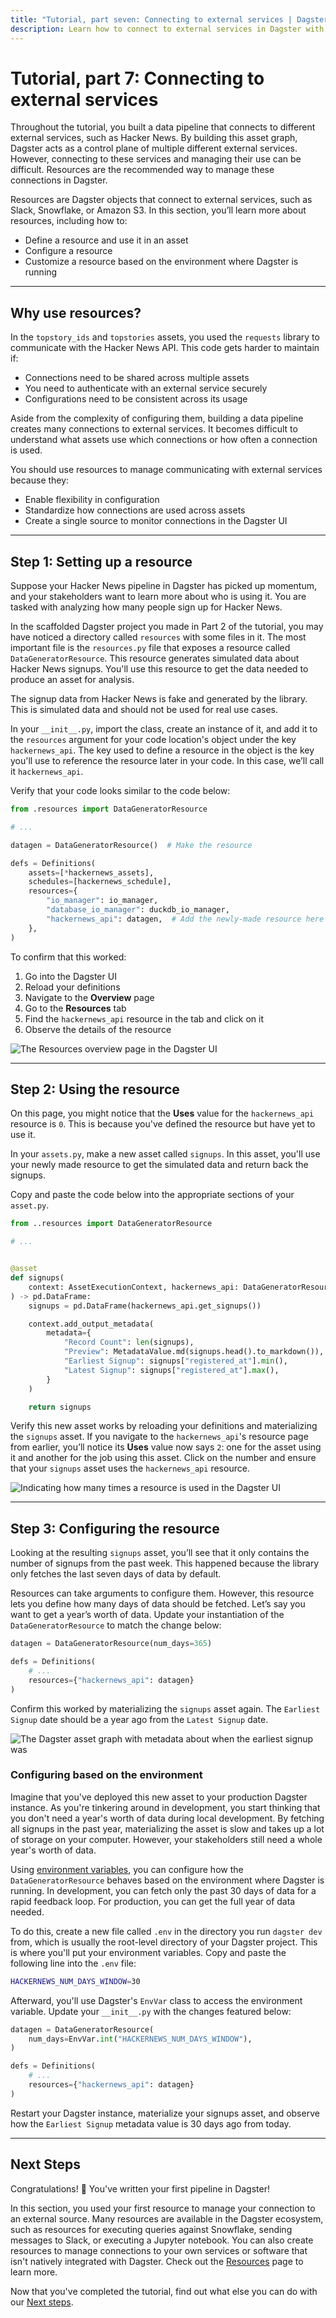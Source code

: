 ```yaml
---
title: "Tutorial, part seven: Connecting to external services | Dagster Docs"
description: Learn how to connect to external services in Dagster with resources
---
```


# Tutorial, part 7: Connecting to external services

Throughout the tutorial, you built a data pipeline that connects to different external services, such as Hacker News. By building this asset graph, Dagster acts as a control plane of multiple different external services. However, connecting to these services and managing their use can be difficult. Resources are the recommended way to manage these connections in Dagster.

Resources are Dagster objects that connect to external services, such as Slack, Snowflake, or Amazon S3. In this section, you’ll learn more about resources, including how to:

- Define a resource and use it in an asset
- Configure a resource
- Customize a resource based on the environment where Dagster is running

---

## Why use resources?

In the `topstory_ids` and `topstories` assets, you used the `requests` library to communicate with the Hacker News API. This code gets harder to maintain if:

- Connections need to be shared across multiple assets
- You need to authenticate with an external service securely
- Configurations need to be consistent across its usage

Aside from the complexity of configuring them, building a data pipeline creates many connections to external services. It becomes difficult to understand what assets use which connections or how often a connection is used.

You should use resources to manage communicating with external services because they:

- Enable flexibility in configuration
- Standardize how connections are used across assets
- Create a single source to monitor connections in the Dagster UI

---

## Step 1: Setting up a resource

Suppose your Hacker News pipeline in Dagster has picked up momentum, and your stakeholders want to learn more about who is using it. You are tasked with analyzing how many people sign up for Hacker News.

In the scaffolded Dagster project you made in Part 2 of the tutorial, you may have noticed a directory called `resources` with some files in it. The most important file is the `resources.py` file that exposes a resource called `DataGeneratorResource`. This resource generates simulated data about Hacker News signups. You'll use this resource to get the data needed to produce an asset for analysis.

<Note>
  The signup data from Hacker News is fake and generated by the library. This is
  simulated data and should not be used for real use cases.
</Note>

In your `__init__.py`, import the class, create an instance of it, and add it to the `resources` argument for your code location's <PyObject object="Definitions" /> object under the key `hackernews_api`. The key used to define a resource in the <PyObject object="Definitions" /> object is the key you'll use to reference the resource later in your code. In this case, we’ll call it `hackernews_api`.

Verify that your code looks similar to the code below:

```python file=/tutorial/connecting/connecting.py startafter=start_add_resource endbefore=end_add_resource
from .resources import DataGeneratorResource

# ...

datagen = DataGeneratorResource()  # Make the resource

defs = Definitions(
    assets=[*hackernews_assets],
    schedules=[hackernews_schedule],
    resources={
        "io_manager": io_manager,
        "database_io_manager": duckdb_io_manager,
        "hackernews_api": datagen,  # Add the newly-made resource here
    },
)
```

To confirm that this worked:

1. Go into the Dagster UI
2. Reload your definitions
3. Navigate to the **Overview** page
4. Go to the **Resources** tab
5. Find the `hackernews_api` resource in the tab and click on it
6. Observe the details of the resource

<Image
alt="The Resources overview page in the Dagster UI"
src="/images/tutorial/resources-overview.png"
width={1152}
height={610}
/>

---

## Step 2: Using the resource

On this page, you might notice that the **Uses** value for the `hackernews_api` resource is `0`. This is because you've defined the resource but have yet to use it.

In your `assets.py`, make a new asset called `signups`. In this asset, you'll use your newly made resource to get the simulated data and return back the signups.

Copy and paste the code below into the appropriate sections of your `asset.py`.

```python file=/tutorial/connecting/assets/assets.py startafter=start_add_signsup_asset endbefore=end_add_signsup_asset
from ..resources import DataGeneratorResource

# ...


@asset
def signups(
    context: AssetExecutionContext, hackernews_api: DataGeneratorResource
) -> pd.DataFrame:
    signups = pd.DataFrame(hackernews_api.get_signups())

    context.add_output_metadata(
        metadata={
            "Record Count": len(signups),
            "Preview": MetadataValue.md(signups.head().to_markdown()),
            "Earliest Signup": signups["registered_at"].min(),
            "Latest Signup": signups["registered_at"].max(),
        }
    )

    return signups
```

Verify this new asset works by reloading your definitions and materializing the `signups` asset. If you navigate to the `hackernews_api`'s resource page from earlier, you’ll notice its **Uses** value now says `2`: one for the asset using it and another for the job using this asset. Click on the number and ensure that your `signups` asset uses the `hackernews_api` resource.

<Image
alt="Indicating how many times a resource is used in the Dagster UI"
src="/images/tutorial/resources-uses.png"
width={1152}
height={610}
/>

---

## Step 3: Configuring the resource

Looking at the resulting `signups` asset, you’ll see that it only contains the number of signups from the past week. This happened because the library only fetches the last seven days of data by default.

Resources can take arguments to configure them. However, this resource lets you define how many days of data should be fetched. Let’s say you want to get a year’s worth of data. Update your instantiation of the `DataGeneratorResource` to match the change below:

```python file=/tutorial/connecting/connecting_with_config.py startafter=start_add_config_to_resource endbefore=end_add_config_to_resource
datagen = DataGeneratorResource(num_days=365)

defs = Definitions(
    # ...
    resources={"hackernews_api": datagen}
)
```

Confirm this worked by materializing the `signups` asset again. The `Earliest Signup` date should be a year ago from the `Latest Signup` date.

<Image
alt="The Dagster asset graph with metadata about when the earliest signup was"
src="/images/tutorial/resources-materialization.png"
width={1152}
height={610}
/>

### Configuring based on the environment

Imagine that you've deployed this new asset to your production Dagster instance. As you're tinkering around in development, you start thinking that you don't need a year's worth of data during local development. By fetching all signups in the past year, materializing the asset is slow and takes up a lot of storage on your computer. However, your stakeholders still need a whole year's worth of data.

Using [environment variables](/guides/dagster/using-environment-variables-and-secrets), you can configure how the `DataGeneratorResource` behaves based on the environment where Dagster is running. In development, you can fetch only the past 30 days of data for a rapid feedback loop. For production, you can get the full year of data needed.

To do this, create a new file called `.env` in the directory you run `dagster dev` from, which is usually the root-level directory of your Dagster project. This is where you'll put your environment variables. Copy and paste the following line into the `.env` file:

```bash
HACKERNEWS_NUM_DAYS_WINDOW=30
```

Afterward, you'll use Dagster's `EnvVar` class to access the environment variable. Update your `__init__.py` with the changes featured below:

```python file=/tutorial/connecting/connecting_with_envvar.py startafter=start_add_config_to_resource endbefore=end_add_config_to_resource
datagen = DataGeneratorResource(
    num_days=EnvVar.int("HACKERNEWS_NUM_DAYS_WINDOW"),
)

defs = Definitions(
    # ...
    resources={"hackernews_api": datagen}
)
```

Restart your Dagster instance, materialize your signups asset, and observe how the `Earliest Signup` metadata value is 30 days ago from today.

---

## Next Steps

Congratulations! 🎉 You've written your first pipeline in Dagster!

In this section, you used your first resource to manage your connection to an external source. Many resources are available in the Dagster ecosystem, such as resources for executing queries against Snowflake, sending messages to Slack, or executing a Jupyter notebook. You can also create resources to manage connections to your own services or software that isn't natively integrated with Dagster. Check out the [Resources](/concepts/resources) page to learn more.

Now that you've completed the tutorial, find out what else you can do with our [Next steps](/tutorial/next-steps).
